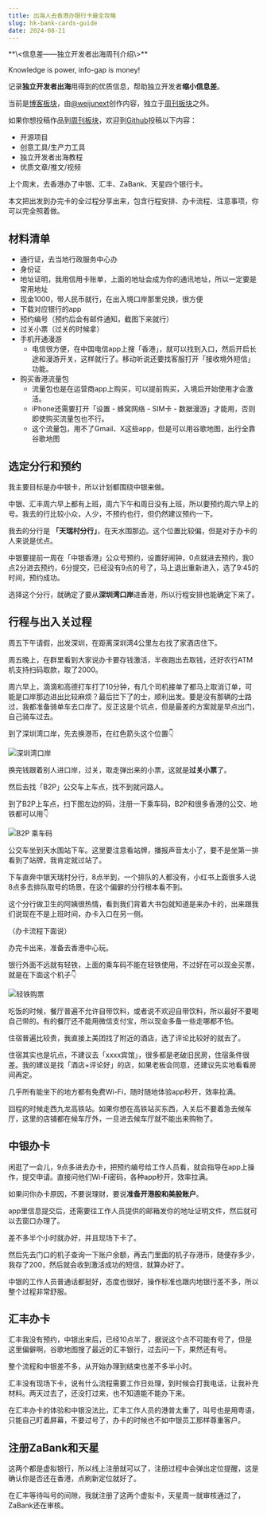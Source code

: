 ```yaml
---
title: 出海人去香港办银行卡最全攻略
slug: hk-bank-cards-guide
date: 2024-08-21
---
```


<Aside>
**\<信息差——独立开发者出海周刊介绍\>**

Knowledge is power, info-gap is money!

记录**独立开发者出海**用得到的优质信息，帮助独立开发者**缩小信息差**。

当前是[博客板块](/blogs)，由[@weijunext](https://x.com/intent/follow?screen_name=weijunext)创作内容，独立于[周刊板块](/)之外。

如果你想投稿作品到[周刊板块](/)，欢迎到[Github](https://github.com/weijunext/gapis.money/issues)投稿以下内容：
- 开源项目
- 创意工具/生产力工具
- 独立开发者出海教程
- 优质文章/推文/视频
</Aside>

上个周末，去香港办了中银、汇丰、ZaBank、天星四个银行卡。

本文把出发到办完卡的全过程分享出来，包含行程安排、办卡流程、注意事项，你可以完全照着做。

## 材料清单

- 通行证，去当地行政服务中心办
- 身份证
- 地址证明，我用信用卡账单，上面的地址会成为你的通讯地址，所以一定要是常用地址
- 现金1000，带人民币就行，在出入境口岸那里兑换，很方便
- 下载对应银行的app
- 预约编号（预约后会有邮件通知，截图下来就行）
- 过关小票（过关的时候拿）
- 手机开通漫游
  - 电信很方便，在中国电信app上搜「香港」，就可以找到入口，然后开启长途和漫游开关，这样就行了。移动听说还要找客服打开「接收境外短信」功能。
- 购买香港流量包
  - 流量包也是在运营商app上购买，可以提前购买，入境后开始使用才会激活。
  - iPhone还需要打开「设置 - 蜂窝网络 - SIM卡 - 数据漫游」才能用，否则即使购买流量包也不行。
  - 这个流量包，用不了Gmail、X这些app，但是可以用谷歌地图，出行全靠谷歌地图


## 选定分行和预约

我主要目标是办中银卡，所以计划都围绕中银来做。

中银、汇丰周六早上都有上班，周六下午和周日没有上班，所以要预约周六早上的号。我去的行比较小众，人少，不预约也行，但仍然建议预约一下。

我去的分行是 **「天瑞村分行」**，在天水围那边。这个位置比较偏，但是对于办卡的人来说是优点。

中银要提前一周在「中银香港」公众号预约，设置好闹钟，0点就进去预约，我0点2分进去预约，6分提交，已经没有9点的号了，马上退出重新进入，选了9:45的时间，预约成功。

选择这个分行，就确定了要从**深圳湾口岸**进香港，所以行程安排也能确定下来了。

## 行程与出入关过程

周五下午请假，出发深圳，在距离深圳湾4公里左右找了家酒店住下。

周五晚上，在群里看到大家说办卡要存钱激活，半夜跑出去取钱，还好农行ATM机支持扫码取款，取了2000。

周六早上，滴滴和高德打车打了10分钟，有几个司机接单了都马上取消订单，可能是口岸那边进出比较麻烦？最后拦下了的士，顺利出发。要是没有那辆的士路过，我都准备骑单车去口岸了。反正这是个坑点，但是最差的方案就是早点出门，自己骑车过去。

到了深圳湾口岸，先去换港币，在红色箭头这个位置👇

![深圳湾口岸](/assets/blogs/004/kouan.webp)

换完钱跟着别人进口岸，过关，取走弹出来的小票，这就是**过关小票**了。

然后去找「B2P」公交车上车点，找不到就问路人。

到了B2P上车点，扫下图左边的码，注册一下乘车码，B2P和很多香港的公交、地铁都可以用👇

![B2P 乘车码](/assets/blogs/004/chengchema.webp)

公交车坐到天水围站下车。这里要注意看站牌，播报声音太小了，要不是坐第一排看到了站牌，我肯定就过站了。

下车直奔中银天瑞村分行，8点半到，一个排队的人都没有，小红书上面很多人说8点多去排队取号的场景，在这个偏僻的分行根本看不到。

这个分行做卫生的阿姨很热情，看到我们背着大书包就知道是来办卡的，出来跟我们说现在不是上班时间，办卡入口在另一侧。

（办卡流程下面说）

办完卡出来，准备去香港中心玩。

银行外面不远就有轻铁，上面的乘车码不能在轻铁使用，不过好在可以现金买票，就是在下面这个机子👇

![轻铁购票](/assets/blogs/004/qingtiegoupiao.webp)

吃饭的时候，餐厅普遍不允许自带饮料，或者说不欢迎自带饮料，所以最好不要喝自己带的。有的餐厅还不能用微信支付宝，所以现金多备一些走哪都不怕。

住宿普遍比较贵，我直接上美团找了附近的酒店，选了评论比较好的就去了。

住宿其实也是坑点，不建议去「xxxx宾馆」，很多都是老破旧民房，住宿条件很差。我的建议是找「酒店+评论好」的店，如果老板会同意，还建议先实地看看房间再定。

几乎所有能坐下的地方都有免费Wi-Fi，随时随地体验app秒开，效率拉满。

回程的时候走西九龙高铁站。如果你想在高铁站买东西，入关后不要着急去候车厅，这里的店铺都在候车厅外，一旦进去候车厅就不能出来购物了。

## 中银办卡

闲逛了一会儿，9点多进去办卡，把预约编号给工作人员看，就会指导在app上操作，提交申请。直接问他们Wi-Fi密码，各种app秒开，效率拉满。

如果问你办卡原因，不要说理财，要说**准备开港股和美股账户**。

app里信息提交后，还需要往工作人员提供的邮箱发你的地址证明文件，然后就可以去窗口办理了。

差不多半个小时就办好，并且现场下卡了。

然后先去门口的机子查询一下账户余额，再去门里面的机子存港币，随便存多少，我存了200，然后就会收到激活成功的短信，就算办好了。

中银的工作人员普通话都挺好，态度也很好，操作标准也跟内地银行差不多，所以整个过程非常舒服。

## 汇丰办卡

汇丰我没有预约，中银出来后，已经10点半了，据说这个点不可能有号了，但是这里偏僻啊，谷歌地图搜了最近的汇丰银行，过去问一下，果然还有号。

整个流程和中银差不多，从开始办理到结束也差不多半小时。

汇丰没有现场下卡，说有什么流程需要工作日处理，到时候会打我电话，让我补充材料。两天过去了，还没打过来，也不知道能不能办下来。

在汇丰办卡的体验和中银没法比，汇丰工作人员的港普太重了，叫号也是用粤语，只能自己盯着屏幕，不要过号了，办卡的时候也不如中银员工那样尊重客户。

## 注册ZaBank和天星

这两个都是虚拟银行，所以线上注册就可以了，注册过程中会弹出定位提醒，这是确认你是否还在香港，点刷新定位就好了。

在汇丰等待叫号的间隙，我就注册了这两个虚拟卡，天星周一就审核通过了，ZaBank还在审核。

